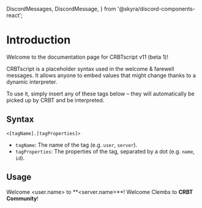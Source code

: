   DiscordMessages,
  DiscordMessage,
} from '@skyra/discord-components-react';

# Introduction

Welcome to the documentation page for CRBTscript v11 (beta 1)!

CRBTscript is a placeholder syntax used in the welcome & farewell messages. It allows anyone to embed values that might change thanks to a dynamic interpreter.

To use it, simply insert any of these tags below – they will automatically be picked up by CRBT and be interpreted.

## Syntax

```
<[tagName].[tagProperties]>
```

- `tagName`: The name of the tag (e.g. `user`, `server`).
- `tagProperties`: The properties of the tag, separated by a dot (e.g. `name`, `id`).

## Usage

<Tabs groupId='io'>
  <TabItem value='input' label='Input'>
    <CodeBlock>Welcome &lt;user.name&gt; to **&lt;server.name&gt;**!</CodeBlock>
  </TabItem>
  <TabItem value='output' label='Output'>
    <DiscordMessages>
      <DiscordMessage {...profiles.crbt}>
        Welcome Clembs to <b>CRBT Community</b>!
      </DiscordMessage>
    </DiscordMessages>
  </TabItem>
</Tabs>
